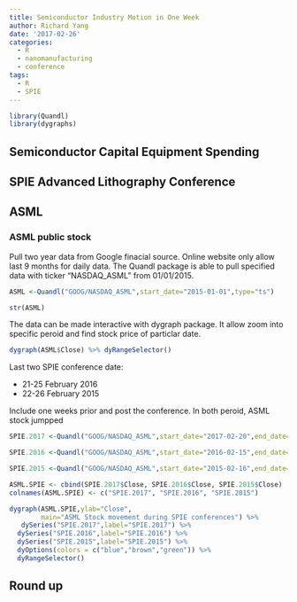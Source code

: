 ```yaml
---
title: Semiconductor Industry Motion in One Week
author: Richard Yang
date: '2017-02-26'
categories:
  - R
  - nanomanufacturing
  - conference
tags:
  - R
  - SPIE
---
```

```r
library(Quandl)
library(dygraphs)

```


## Semiconductor Capital Equipment Spending

## SPIE Advanced Lithography Conference

## ASML

### ASML public stock

Pull two year data from Google finacial source. Online website only allow last 9 months for daily data. The Quandl package is able to pull specified data with ticker "NASDAQ_ASML" from 01/01/2015.

```r
ASML <-Quandl("GOOG/NASDAQ_ASML",start_date="2015-01-01",type="ts")

str(ASML)

```

The data can be made interactive with dygraph package. It allow zoom into specific peroid and find stock price of particlar date.
```r
dygraph(ASML$Close) %>% dyRangeSelector()

```

Last two SPIE conference date:

- 21-25 February 2016
- 22-26 February 2015

Include one weeks prior and post the conference. In both peroid, ASML stock jumpped 
```r
SPIE.2017 <-Quandl("GOOG/NASDAQ_ASML",start_date="2017-02-20",end_date="2017-03-04", type="ts")

SPIE.2016 <-Quandl("GOOG/NASDAQ_ASML",start_date="2016-02-15",end_date="2016-03-04", type="ts")

SPIE.2015 <-Quandl("GOOG/NASDAQ_ASML",start_date="2015-02-16",end_date="2015-03-05", type="ts")

ASML.SPIE <- cbind(SPIE.2017$Close, SPIE.2016$Close, SPIE.2015$Close)
colnames(ASML.SPIE) <- c("SPIE.2017", "SPIE.2016", "SPIE.2015")

dygraph(ASML.SPIE,ylab="Close", 
        main="ASML Stock movement during SPIE conferences") %>%
   dySeries("SPIE.2017",label="SPIE.2017") %>%
  dySeries("SPIE.2016",label="SPIE.2016") %>%
  dySeries("SPIE.2015",label="SPIE.2015") %>%
  dyOptions(colors = c("blue","brown","green")) %>%
  dyRangeSelector()

```


## Round up
